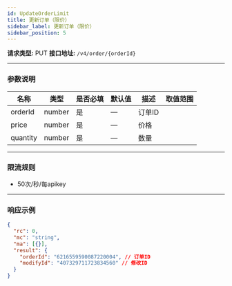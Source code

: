 ```yaml
---
id: UpdateOrderLimit
title: 更新订单（限价）
sidebar_label: 更新订单（限价）
sidebar_position: 5
---
```


**请求类型:** PUT
**接口地址:** `/v4/order/{orderId}`

---

### 参数说明

| 名称     | 类型   | 是否必填 | 默认值 | 描述     | 取值范围 |
| -------- | ------ | -------- | ------ | -------- | -------- |
| orderId  | number | 是       | —      | 订单ID   |          |
| price    | number | 是       | —      | 价格     |          |
| quantity | number | 是       | —      | 数量     |          |

---

### 限流规则
- 50次/秒/每apikey

---

### 响应示例

```json title="Response"
{
  "rc": 0,
  "mc": "string",
  "ma": [{}],
  "result": {
    "orderId": "6216559590087220004", // 订单ID
    "modifyId": "407329711723834560" // 修改ID
  }
}
